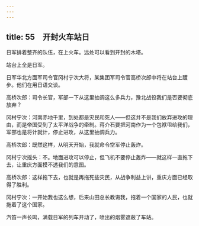 ```yaml
---
---
---
```

title: 55　开封火车站日
---




日军排着整齐的队伍，在上火车。远处可以看到开封的木塔。

站台上全是日军。

日军华北方面军司令官冈村宁次大将，某集团军司令官高桥次郎中将在站台上踱步。他们在用日语交谈。

高桥次郎：司令长官，军部一下从这里抽调这么多兵力，豫北战役我们是否要彻底放弃？

冈村宁次：河南赤地千里，到处都是灾民和死人——但这并不是我们放弃进攻的理由，而是帝国受到了太平洋战争的牵制。蒋介石要把河南作为一个包袱甩给我们，军部也是将计就计，停止进攻，从这里抽调兵力。

高桥次郎：既然这样，从明天开始，我就命令空军停止轰炸。

冈村宁次摇头：不。地面进攻可以停止，但飞机不要停止轰炸——就这样一直拖下去，让重庆方面摸不透我们的意图。

高桥次郎：这样拖下去，也就是再拖死些灾民，从战争利益上讲，重庆方面已经取得了胜利。

冈村宁次：一开始我也这么想，后来山田总长教诲我，拖着一个国家的人民，也就拖着了这个国家。

汽笛一声长鸣，满载日军的列车开动了，喷出的烟雾遮蔽了车站。